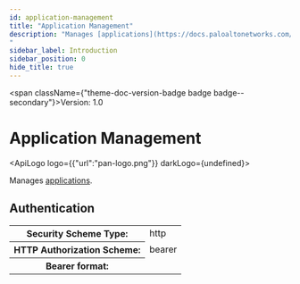 ```yaml
---
id: application-management
title: "Application Management"
description: "Manages [applications](https://docs.paloaltonetworks.com/network-security/security-policy/objects/applications).
"
sidebar_label: Introduction
sidebar_position: 0
hide_title: true
---
```



<span className={"theme-doc-version-badge badge badge--secondary"}>Version: 1.0</span>

# Application Management

<ApiLogo logo={{"url":"pan-logo.png"}} darkLogo={undefined}></ApiLogo>

Manages [applications](https://docs.paloaltonetworks.com/network-security/security-policy/objects/applications).


<div style={{"marginBottom":"2rem"}}><h2 id={"authentication"} style={{"marginBottom":"1rem"}}>Authentication</h2><Tabs><TabItem label={"Bearer"} value={"Bearer"}><div><table><tbody><tr><th>Security Scheme Type:</th><td>http</td></tr><tr><th>HTTP Authorization Scheme:</th><td>bearer</td></tr><tr><th>Bearer format:</th><td></td></tr></tbody></table></div></TabItem></Tabs></div>
      